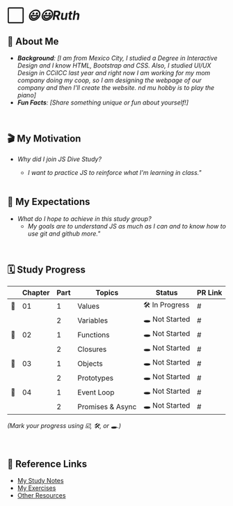 # ⬜️ _😃😃Ruth_

## 📎 About Me
- _**Background**: [I am from Mexico City, I studied a Degree in Interactive Design and I know HTML, Bootstrap and CSS.
 Also, I studied UI/UX Design in CCiICC last year and right now I am working for my mom company doing my coop,
 so I am designing the webpage of our company and then I'll create the website.
nd mu hobby is to play the piano]_
- _**Fun Facts**: [Share something unique or fun about yourself!]_

<br />

## 🎬 My Motivation

- _Why did I join JS Dive Study?_
  - _I want to practice JS to reinforce what I'm learning in class."_

  <br />

## 🔭 My Expectations

- _What do I hope to achieve in this study group?_
  - _My goals are to understand JS as much as I can and to know how to use git and github more."_

<br />

## 🗓️ Study Progress

|     | **Chapter** | **Part** | **Topics**       | **Status**     | **PR Link** |
| --- | ----------- | -------- | ---------------- | -------------- | ----------- |
| 🐚  | 01          | 1        | Values           | 🛠️ In Progress | #           |
|     |             | 2        | Variables        | 🕳️ Not Started | #           |
| 🪸   | 02          | 1        | Functions        | 🕳️ Not Started | #           |
|     |             | 2        | Closures         | 🕳️ Not Started | #           |
| 🐋  | 03          | 1        | Objects          | 🕳️ Not Started | #           |
|     |             | 2        | Prototypes       | 🕳️ Not Started | #           |
| 🪼   | 04          | 1        | Event Loop       | 🕳️ Not Started | #           |
|     |             | 2        | Promises & Async | 🕳️ Not Started | #           |

_(Mark your progress using ☑️, 🛠️, or 🕳️.)_

<br />

## 🐚 Reference Links

- [My Study Notes](#)
- [My Exercises](#)
- [Other Resources](#)

<br />
